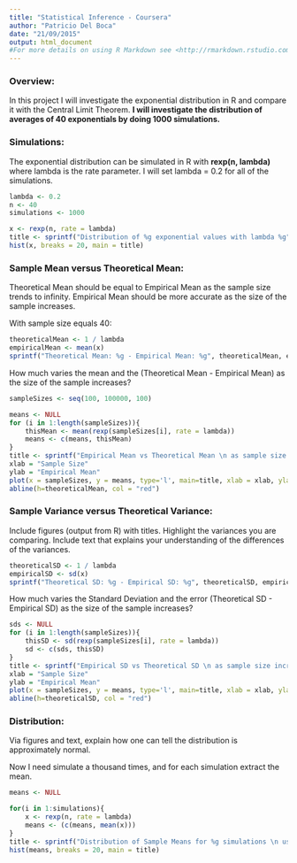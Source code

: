 ```yaml
---
title: "Statistical Inference - Coursera"
author: "Patricio Del Boca"
date: "21/09/2015"
output: html_document
#For more details on using R Markdown see <http://rmarkdown.rstudio.com>.
---
```

### Overview: 
In this project I will investigate the exponential distribution in R and compare it with the Central Limit Theorem. **I will investigate the distribution of averages of 40 exponentials by doing 1000 simulations.**

### Simulations:
The exponential distribution can be simulated in R with **rexp(n, lambda)** where lambda is the rate parameter. I will set lambda = 0.2 for all of the simulations.

```r
lambda <- 0.2
n <- 40
simulations <- 1000
```

```r
x <- rexp(n, rate = lambda)
title <- sprintf("Distribution of %g exponential values with lambda %g", n, lambda)
hist(x, breaks = 20, main = title)
```
### Sample Mean versus Theoretical Mean: 

Theoretical Mean should be equal to Empirical Mean as the sample size trends to infinity. Empirical Mean should be more accurate as the size of the sample increases.

With sample size equals 40:
```r
theoreticalMean <- 1 / lambda
empiricalMean <- mean(x)
sprintf("Theoretical Mean: %g - Empirical Mean: %g", theoreticalMean, empiricalMean)
```

How much varies the mean and the (Theoretical Mean - Empirical Mean) as the size of the sample increases?

```r
sampleSizes <- seq(100, 100000, 100)

means <- NULL
for (i in 1:length(sampleSizes)){
    thisMean <- mean(rexp(sampleSizes[i], rate = lambda))
    means <- c(means, thisMean)
}
title <- sprintf("Empirical Mean vs Theoretical Mean \n as sample size increases")
xlab = "Sample Size"
ylab = "Empirical Mean"
plot(x = sampleSizes, y = means, type='l', main=title, xlab = xlab, ylab = ylab)
abline(h=theoreticalMean, col = "red")
```

### Sample Variance versus Theoretical Variance: 

Include figures (output from R) with titles. Highlight the variances you are comparing. Include text that explains your understanding of the differences of the variances.
```r
theoreticalSD <- 1 / lambda
empiricalSD <- sd(x)
sprintf("Theoretical SD: %g - Empirical SD: %g", theoreticalSD, empiricalSD)
```
How much varies the Standard Deviation and the error (Theoretical SD - Empirical SD) as the size of the sample increases?

```r
sds <- NULL
for (i in 1:length(sampleSizes)){
    thisSD <- sd(rexp(sampleSizes[i], rate = lambda))
    sd <- c(sds, thisSD)
}
title <- sprintf("Empirical SD vs Theoretical SD \n as sample size increases")
xlab = "Sample Size"
ylab = "Empirical Mean"
plot(x = sampleSizes, y = means, type='l', main=title, xlab = xlab, ylab = ylab)
abline(h=theoreticalSD, col = "red")
```


### Distribution: 

Via figures and text, explain how one can tell the distribution is approximately normal.

Now I need simulate a thousand times, and for each simulation extract the mean.

```r
means <- NULL

for(i in 1:simulations){
    x <- rexp(n, rate = lambda)
    means <- (c(means, mean(x)))
}
title <- sprintf("Distribution of Sample Means for %g simulations \n using %g exponential values with lambda %g", simulations, n, lambda)
hist(means, breaks = 20, main = title)

```